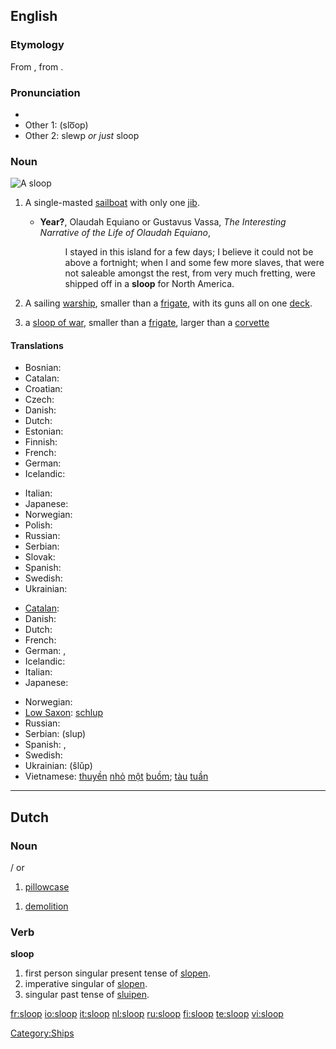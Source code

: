 ==English==
{{wikipedia}}

===Etymology===
From {{etyl|nl}} {{term|sloep||lang=nl}}, from {{etyl|dum}} {{term|slœpen||lang=dum|to glide}}.

===Pronunciation===
* {{IPA|/slup/}}
* Other 1: (slo͞op)
* Other 2: slewp ''or just'' sloop
*: {{rhymes|uːp}}

===Noun===
[[Image:Sloop (PSF).png|thumb|A sloop]]
{{en-noun}}

# {{nautical}} A single-masted [[sailboat]] with only one [[jib]].
#* '''Year?''', Olaudah Equiano or Gustavus Vassa, ''The Interesting Narrative of the Life of Olaudah Equiano'',
#*: I stayed in this island for a few days; I believe it could not be above a fortnight; when I and some few more slaves, that were not saleable amongst the rest, from very much fretting, were shipped off in a '''sloop''' for North America.
# {{military}} A sailing [[warship]], smaller than a [[frigate]], with its guns all on one [[deck]].
# a [[sloop of war]], smaller than a [[frigate]], larger than a [[corvette]]

====Translations====
{{trans-top|single-masted sailboat}}
* Bosnian: {{t|bs|slup|m}}
* Catalan: {{t|ca|sloop|m}}
* Croatian: {{t|hr|slup|m}}
* Czech: {{t|cs|šalupa|f}}
* Danish: {{t|da|slup}}
* Dutch: {{t|nl|sloep}}
* Estonian: {{t|et|luup}}
* Finnish: {{t|fi|sluuppi}}
* French: {{t|fr|sloop|m}}
* German: {{t|de|Slup|f}}
* Icelandic: {{t|is|slúppa}}
{{trans-mid}}
* Italian: {{t|it|sloop|m}}
* Japanese: {{t|ja|スループ|tr=surūpu}}
* Norwegian: {{t|no|slupp}}
* Polish: {{t|pl|slup|m}}
* Russian: {{t|ru|шлюп|tr=šljup|m}}
* Serbian: {{t|sr|слуп|m}}
* Slovak: {{t|sk|šalupa|f}}
* Spanish: {{t|es|balandra|f}}
* Swedish: {{t|sv|slup}}
* Ukrainian: {{t|uk|шлюп|m}}
{{trans-bottom}}

{{checktrans-top|}}
* [[Catalan]]: {{t|ca|balandra|f}}
* Danish: {{t|da|slup}}
* Dutch: {{t|nl|sloep}}
* French: {{t|fr|sloop|m}}
* German: {{t|de|Schaluppe|f}}, {{t|de|Slup|f}}
* Icelandic: {{t|is|slúppa}}
* Italian: {{t|it|corvetta|f}}
* Japanese: {{t|ja|スループ|tr=surūpu}}
{{trans-mid}}
* Norwegian: {{t|no|slupp}}
* [[Low Saxon]]: [[schlup]]
* Russian: {{t|ru|шлюп|m}}
* Serbian: {{t|sr|слуп|m}} (slup)
* Spanish: {{t|es|balandra|f}}, {{t|es|chalupa|f}}
* Swedish: {{t|sv|slup}}
* Ukrainian: {{t|uk|шлюп|m}} (šlǔp)
* Vietnamese: [[thuyền]] [[nhỏ]] [[một]] [[buồm]]; [[tàu]] [[tuần]] {{t|vi|tra}}
{{trans-bottom}}

----

==Dutch==

===Noun===
{{nl-noun|slopen}} {{f}}/{{m}} or {{n}}

# [[pillowcase]]

{{nl-noun|-|-}} {{m}}
# [[demolition]]

===Verb===
'''sloop'''

# first person singular present tense of [[slopen]].
# imperative singular of [[slopen]].
# singular past tense of [[sluipen]].

[[Category:Ships]]

[[fr:sloop]]
[[io:sloop]]
[[it:sloop]]
[[nl:sloop]]
[[ru:sloop]]
[[fi:sloop]]
[[te:sloop]]
[[vi:sloop]]